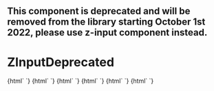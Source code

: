 
<Meta title="Deprecated/ZInputDeprecated" component="z-input-deprecated" />

## This component is deprecated and will be removed from the library starting October 1st 2022, please use z-input component instead.

# ZInputDeprecated

<Preview>
  <Story name="z-input-deprecated type:text">
    {html` <z-input-deprecated
      type="${select("type", ["text", "password", "number", "email"], "text")}"
      label="Label"
      placeholder="Placeholder text"
      disabled="${boolean("disabled", false)}"
      value="${text("value", "value")}"
      status="${select(
        "status",
        ["default", ...Object.keys(InputStatusEnum)],
        "default"
      )}"
      message="${text("message", "Helper text")}"
      readonly="${boolean("readonly", false)}"
    ></z-input-deprecated>`}
  </Story>
  <Story name="z-input-deprecated type:checkbox">
    {html`
      <z-input-deprecated
        type="checkbox"
        label="${text("label", "Checkbox Label")}"
        labelafter="${boolean("labelafter", true)}"
        disabled="${boolean("disabled", false)}"
        value="${text("value", "checkbox")}"
        checked="${boolean("checked", true)}"
      ></z-input-deprecated>
    `}
  </Story>
  <Story name="z-input-deprecated type:radio">
    {html`
      <z-input-deprecated
        type="radio"
        name="test-radio"
        id="radio1"
        label="${text("label", "Radio Label")}"
        labelafter="${boolean("labelafter", true)}"
        disabled="${boolean("disabled", false)}"
        value="${text("value", "radio")}"
        checked="${boolean("checked", false)}"
      ></z-input-deprecated>
    `}
  </Story>
  <Story name="z-input-deprecated type:select">
    {html` <z-input-deprecated
      type="select"
      label="${text("label", "Select Label")}"
      placeholder="Placeholder text"
      status="${text("status", "success")}"
      message="${text("message", "Helper text")}"
      value="${text("value", "select")}"
      items='[{"id":"item_1","name":"first item","selected":false},{"id":"item_2","name":"second item","selected":true}]'
    ></z-input-deprecated>`}
  </Story>
  <Story name="z-input-deprecated type:textarea">
    {html` <z-input-deprecated
      type="textarea"
      label="${text("label", "textarea")}"
      placeholder="Placeholder text"
      disabled="${boolean("disabled", false)}"
      value="${text(
        "value",
        "text text text text text text text text text text text text text text text text text text text text text text text text text text text text text text text text text text text text text text text text text text text text text text"
      )}"
      status="${select(
        "status",
        ["default", ...Object.keys(InputStatusEnum)],
        "default"
      )}"
      message="${text("message", "Helper text")}"
      readonly="${boolean("readonly", false)}"
    ></z-input-deprecated>`}
  </Story>
  <Story name="z-input-deprecated type:password">
    {html` <z-input-deprecated
      type="password"
      label="${text("label", "Password Label")}"
      placeholder="${text("placeholder", "Password")}"
    ></z-input-deprecated>`}
  </Story>
</Preview>

<Props of="z-input-deprecated" />
